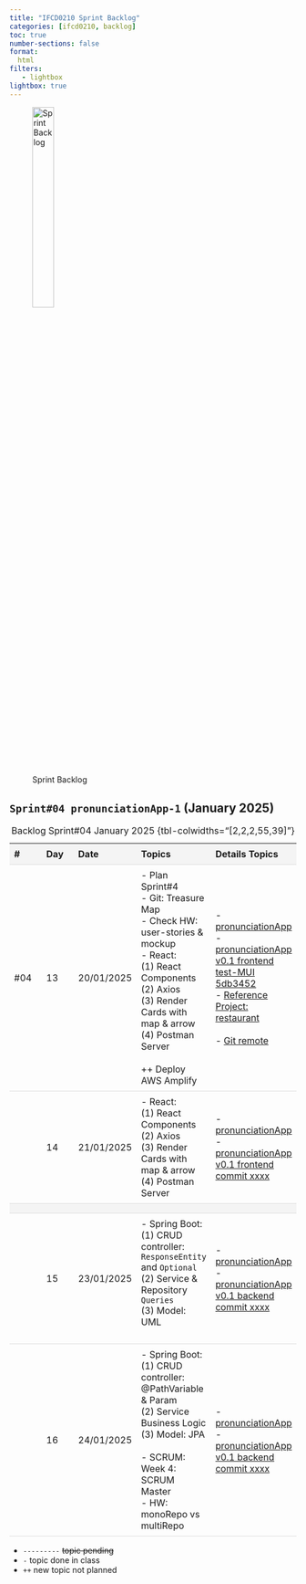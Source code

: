 ```yaml
---
title: "IFCD0210 Sprint Backlog"
categories: [ifcd0210, backlog]
toc: true
number-sections: false
format:
  html
filters:
   - lightbox
lightbox: true
---
```


<style>

.heatMap th { background:  #f4f4f4;}
tr:nth-child(3) {background-color: #f4f4f4;}

th, td {
  padding: 8px;
  text-align: left;
  border-bottom: 1px solid #ddd;
}

tr:hover {background-color:  #f4f4f4;}

</style>

![Sprint Backlog](/images/home/backlog.jpg){width="30%"}

<div class="heatMap">

::: {.column-page-right}


##  ``Sprint#04 pronunciationApp-1`` (January 2025)

| # | Day | Date | Topics |  Details Topics |
| -- | -- | -- | -- | -- |
| #04 | 13 | 20/01/2025 | - Plan Sprint#4 </br> - Git: Treasure Map </br>  - Check HW: user-stories & mockup   </br> - React: </br> (1) React Components </br> (2) Axios </br> (3) Render Cards with map & arrow </br> (4) Postman Server </br></br> ++ Deploy AWS Amplify | - [pronunciationApp](https://github.com/AlbertProfe/pronunciationApp){.external target='_blank'} </br> - [pronunciationApp v0.1 frontend test-MUI 5db3452](https://github.com/AlbertProfe/pronunciationApp/tree/5db34521027aad975e2892e52f86f206dc572b65/frontend/pronunciationAppFront){.external target='_blank'} </br>  - [Reference Project: restaurant](https://albertprofe.dev/springboot/sblab8-1.html){.external target='_blank'}  </br>  </br> - [Git remote ](https://www.atlassian.com/git/tutorials/syncing){.external target='_blank'} |
| | 14 | 21/01/2025 | - React: </br> (1) React Components </br> (2) Axios </br> (3) Render Cards with map & arrow </br> (4) Postman Server  |  - [pronunciationApp](https://github.com/AlbertProfe/pronunciationApp){.external target='_blank'} </br> - [pronunciationApp v0.1 frontend commit xxxx](){.external target='_blank'} </br>  |
| |
| | 15 | 23/01/2025 |  - Spring Boot: </br> (1) CRUD controller: `ResponseEntity` and `Optional` </br>  (2) Service & Repository `Queries`  </br>  (3)  Model: UML  </br></br> | - [pronunciationApp](https://github.com/AlbertProfe/pronunciationApp){.external target='_blank'} </br> - [pronunciationApp v0.1 backend commit xxxx](){.external target='_blank'} </br>  |
| | 16 | 24/01/2025 |  - Spring Boot: </br> (1) CRUD controller: @PathVariable & Param </br>  (2) Service Business Logic </br>  (3)  Model: JPA  </br></br> - SCRUM: Week 4: SCRUM Master  </br>  - HW: monoRepo vs multiRepo | - [pronunciationApp](https://github.com/AlbertProfe/pronunciationApp){.external target='_blank'} </br> - [pronunciationApp v0.1 backend commit xxxx](){.external target='_blank'} </br>  |
: Backlog Sprint#04 January 2025 {tbl-colwidths="[2,2,2,55,39]"}
:::

</div>

::: {.callout-note}
- `---------` <s>topic pending</s>
- `-` topic done in class
- `++` new topic not planned
:::


